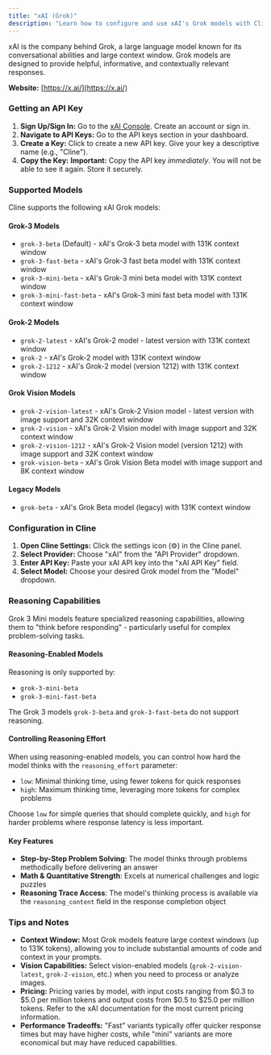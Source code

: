 ```yaml
---
title: "xAI (Grok)"
description: "Learn how to configure and use xAI's Grok models with Cline, including API key setup, supported models, and reasoning capabilities."
---
```


xAI is the company behind Grok, a large language model known for its conversational abilities and large context window. Grok models are designed to provide helpful, informative, and contextually relevant responses.

**Website:** [https://x.ai/](https://x.ai/)

### Getting an API Key

1.  **Sign Up/Sign In:** Go to the [xAI Console](https://console.x.ai/). Create an account or sign in.
2.  **Navigate to API Keys:** Go to the API keys section in your dashboard.
3.  **Create a Key:** Click to create a new API key. Give your key a descriptive name (e.g., "Cline").
4.  **Copy the Key:** **Important:** Copy the API key *immediately*. You will not be able to see it again. Store it securely.

### Supported Models

Cline supports the following xAI Grok models:

#### Grok-3 Models
* `grok-3-beta` (Default) - xAI's Grok-3 beta model with 131K context window
* `grok-3-fast-beta` - xAI's Grok-3 fast beta model with 131K context window
* `grok-3-mini-beta` - xAI's Grok-3 mini beta model with 131K context window
* `grok-3-mini-fast-beta` - xAI's Grok-3 mini fast beta model with 131K context window

#### Grok-2 Models
* `grok-2-latest` - xAI's Grok-2 model - latest version with 131K context window
* `grok-2` - xAI's Grok-2 model with 131K context window
* `grok-2-1212` - xAI's Grok-2 model (version 1212) with 131K context window

#### Grok Vision Models
* `grok-2-vision-latest` - xAI's Grok-2 Vision model - latest version with image support and 32K context window
* `grok-2-vision` - xAI's Grok-2 Vision model with image support and 32K context window
* `grok-2-vision-1212` - xAI's Grok-2 Vision model (version 1212) with image support and 32K context window
* `grok-vision-beta` - xAI's Grok Vision Beta model with image support and 8K context window

#### Legacy Models
* `grok-beta` - xAI's Grok Beta model (legacy) with 131K context window

### Configuration in Cline

1.  **Open Cline Settings:** Click the settings icon (⚙️) in the Cline panel.
2.  **Select Provider:** Choose "xAI" from the "API Provider" dropdown.
3.  **Enter API Key:** Paste your xAI API key into the "xAI API Key" field.
4.  **Select Model:** Choose your desired Grok model from the "Model" dropdown.

### Reasoning Capabilities

Grok 3 Mini models feature specialized reasoning capabilities, allowing them to "think before responding" - particularly useful for complex problem-solving tasks.

#### Reasoning-Enabled Models

Reasoning is only supported by:
* `grok-3-mini-beta`
* `grok-3-mini-fast-beta`

The Grok 3 models `grok-3-beta` and `grok-3-fast-beta` do not support reasoning.

#### Controlling Reasoning Effort

When using reasoning-enabled models, you can control how hard the model thinks with the `reasoning_effort` parameter:

* `low`: Minimal thinking time, using fewer tokens for quick responses
* `high`: Maximum thinking time, leveraging more tokens for complex problems

Choose `low` for simple queries that should complete quickly, and `high` for harder problems where response latency is less important.

#### Key Features

* **Step-by-Step Problem Solving**: The model thinks through problems methodically before delivering an answer
* **Math & Quantitative Strength**: Excels at numerical challenges and logic puzzles
* **Reasoning Trace Access**: The model's thinking process is available via the `reasoning_content` field in the response completion object

### Tips and Notes

* **Context Window:** Most Grok models feature large context windows (up to 131K tokens), allowing you to include substantial amounts of code and context in your prompts.
* **Vision Capabilities:** Select vision-enabled models (`grok-2-vision-latest`, `grok-2-vision`, etc.) when you need to process or analyze images.
* **Pricing:** Pricing varies by model, with input costs ranging from $0.3 to $5.0 per million tokens and output costs from $0.5 to $25.0 per million tokens. Refer to the xAI documentation for the most current pricing information.
* **Performance Tradeoffs:** "Fast" variants typically offer quicker response times but may have higher costs, while "mini" variants are more economical but may have reduced capabilities.

